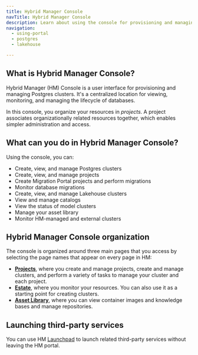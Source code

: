 ```yaml
---
title: Hybrid Manager Console
navTitle: Hybrid Manager Console
description: Learn about using the console for provisioning and managing Hybrid Manager clusters.
navigation:
  - using-portal
  - postgres
  - lakehouse

---
```


## What is Hybrid Manager Console?

Hybrid Manager (HM) Console is a user interface for provisioning and managing Postgres clusters. It's a centralized location for viewing, monitoring, and managing the lifecycle of databases.

In this console, you organize your resources in *projects*. A project associates organizationally related resources together, which enables simpler administration and access.

## What can you do in Hybrid Manager Console?

Using the console, you can:

-   Create, view, and manage Postgres clusters
-   Create, view, and manage projects
-   Create Migration Portal projects and perform migrations
-   Monitor database migrations
-   Create, view, and manage Lakehouse clusters
-   View and manage catalogs
-   View the status of model clusters
-   Manage your asset library
-   Monitor HM-managed and external clusters

## Hybrid Manager Console organization

The console is organized around three main pages that you access by selecting the page names that appear on every page in HM:

-   [**Projects**](/edb-postgres-ai/1.2/hybrid-manager/using_hybrid_manager/projects/), where you create and manage projects, create and manage clusters, and perform a variety of tasks to manage your cluster and each project.
-   [**Estate**](using-portal.md/#monitoring-resources-in-your-estate), where you monitor your resources. You can also use it as a starting point for creating clusters.
-   [**Asset Library**](/edb-postgres-ai/1.2/hybrid-manager/using_hybrid_manager/image-management/asset-library/), where you can view container images and knowledge bases and manage repositories.

## Launching third-party services

You can use HM [Launchpad](using-portal.md/#launchpad) to launch related third-party services without leaving the HM portal.
